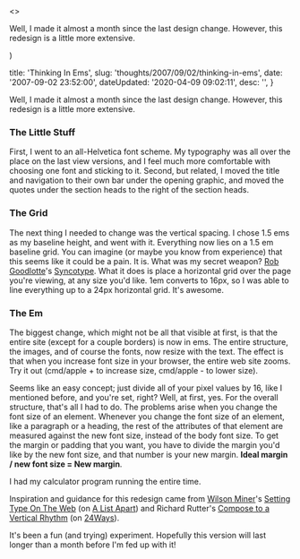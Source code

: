 

  <>
  <p>Well, I made it almost a month since the last design change.  However, this redesign is a little more extensive.</p>
  </>
)


  title: 'Thinking In Ems',
  slug: 'thoughts/2007/09/02/thinking-in-ems',
  date: '2007-09-02 23:52:00',
  dateUpdated: '2020-04-09 09:02:11',
  desc: '',
}

<p>Well, I made it almost a month since the last design change.  However, this redesign is a little more extensive.</p>
<h3>The Little Stuff</h3>
<p>First, I went to an all-Helvetica font scheme.  My typography was all over the place on the last view versions, and I feel much more comfortable with choosing one font and sticking to it.  Second, but related, I moved the title and navigation to their own bar under the opening graphic, and moved the quotes under the section heads to the right of the section heads.</p>
<h3>The Grid</h3>
<p>The next thing I needed to change was the vertical spacing.  I chose 1.5 ems as my baseline height, and went with it.  Everything now lies on a 1.5 em baseline grid.  You can imagine (or maybe you know from experience) that this seems like it could be a pain.  It is.  What was my secret weapon?  <a href="http://robgoodlatte.com">Rob Goodlotte</a>'s <a href="http://robgoodlatte.com/2007/07/31/syncotype-your-baselines/">Syncotype</a>.  What it does is place a horizontal grid over the page you're viewing, at any size you'd like.  1em converts to 16px, so I was able to line everything up to a 24px horizontal grid.  It's awesome.</p>
<h3>The Em</h3>
<p>The biggest change, which might not be all that visible at first, is that the entire site (except for a couple borders) is now in ems. The entire structure, the images, and of course the fonts, now resize with the text.  The effect is that when you increase font size in your browser, the entire web site zooms.   Try it out (cmd/apple + to increase size, cmd/apple - to lower size).</p>

<p>Seems like an easy concept;  just divide all of your pixel values by 16, like I mentioned before, and you're set, right? Well, at first, yes.  For the overall structure, that's all I had to do.  The problems arise when you change the font size of an element. Whenever you change the font size of an element, like a paragraph or a heading, the rest of the attributes of that element are measured against the new font size, instead of the body font size.  To get the margin or padding that you want, you have to divide the margin you'd like by the new font size, and that number is your new margin.  <strong>Ideal margin / new font size = New margin</strong>.</p>

<p>I had my calculator program running the entire time.</p>

<p>Inspiration and guidance for this redesign came from <a href="http://www.wilsonminer.com/" title="Wilson Miner">Wilson Miner</a>'s <a href="http://www.alistapart.com/articles/settingtypeontheweb" title="Setting Type On The Web">Setting Type On The Web</a> (on <a href="http://www.alistapart.com/" title="A List Apart">A List Apart</a>) and <span class="fn">Richard Rutter's </span><a href="http://24ways.org/2006/compose-to-a-vertical-rhythm" title="Compose To A Vertical Rhythm">Compose to a Vertical Rhythm</a> (on <a href="http://24ways.org/" title="24 Ways">24Ways</a>).</p>

<p>It's been a fun (and trying) experiment.  Hopefully this version  will last longer than a month before I'm fed up with it!</p>

